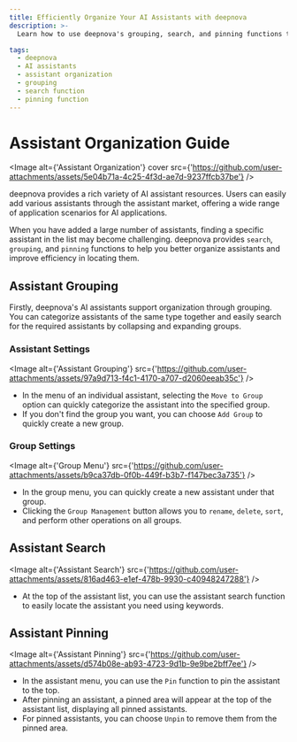 ```yaml
---
title: Efficiently Organize Your AI Assistants with deepnova
description: >-
  Learn how to use deepnova's grouping, search, and pinning functions to efficiently organize and locate your AI assistants.

tags:
  - deepnova
  - AI assistants
  - assistant organization
  - grouping
  - search function
  - pinning function
---
```


# Assistant Organization Guide

<Image alt={'Assistant Organization'} cover src={'https://github.com/user-attachments/assets/5e04b71a-4c25-4f3d-ae7d-9237ffcb37be'} />

deepnova provides a rich variety of AI assistant resources. Users can easily add various assistants through the assistant market, offering a wide range of application scenarios for AI applications.

When you have added a large number of assistants, finding a specific assistant in the list may become challenging. deepnova provides `search`, `grouping`, and `pinning` functions to help you better organize assistants and improve efficiency in locating them.

## Assistant Grouping

Firstly, deepnova's AI assistants support organization through grouping. You can categorize assistants of the same type together and easily search for the required assistants by collapsing and expanding groups.

### Assistant Settings

<Image alt={'Assistant Grouping'} src={'https://github.com/user-attachments/assets/97a9d713-f4c1-4170-a707-d2060eeab35c'} />

- In the menu of an individual assistant, selecting the `Move to Group` option can quickly categorize the assistant into the specified group.
- If you don't find the group you want, you can choose `Add Group` to quickly create a new group.

### Group Settings

<Image alt={'Group Menu'} src={'https://github.com/user-attachments/assets/b9ca37db-0f0b-449f-b3b7-f147bec3a735'} />

- In the group menu, you can quickly create a new assistant under that group.
- Clicking the `Group Management` button allows you to `rename`, `delete`, `sort`, and perform other operations on all groups.

## Assistant Search

<Image alt={'Assistant Search'} src={'https://github.com/user-attachments/assets/816ad463-e1ef-478b-9930-c40948247288'} />

- At the top of the assistant list, you can use the assistant search function to easily locate the assistant you need using keywords.

## Assistant Pinning

<Image alt={'Assistant Pinning'} src={'https://github.com/user-attachments/assets/d574b08e-ab93-4723-9d1b-9e9be2bff7ee'} />

- In the assistant menu, you can use the `Pin` function to pin the assistant to the top.
- After pinning an assistant, a pinned area will appear at the top of the assistant list, displaying all pinned assistants.
- For pinned assistants, you can choose `Unpin` to remove them from the pinned area.

